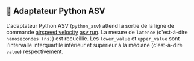 ## 🐍 Adaptateur Python ASV

L'adaptateur Python ASV (`python_asv`) attend la sortie de la ligne de commande [airspeed velocity](https://github.com/airspeed-velocity/asv) [asv run](https://asv.readthedocs.io/en/stable/commands.html#asv-run).
La mesure de `latence` (c'est-à-dire `nanosecondes (ns)`) est recueillie.
Les `lower_value` et `upper_value` sont l'intervalle interquartile inférieur et supérieur à la médiane (c'est-à-dire `value`) respectivement.